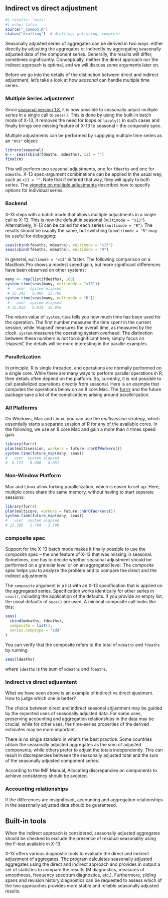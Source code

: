 ## Indirect vs direct adjustment {#sec-indirect-vs-direct-adjustment}

```r
#| results: "asis"
#| echo: false
source("_common.R")
status("drafting")  # drafting, polishing, complete
```

Seasonally adjusted series of aggregates can be derived in two ways: either directly by adjusting the aggregates or indirectly by aggregating seasonally adjusted data of the component series.
Generally, the results will differ, sometimes significantly.
Conceptually, neither the direct approach nor the indirect approach is optimal, and we will discuss some arguments later on.

Before we go into the details of the distinction between direct and indirect adjustment, let's take a look at how *seasonal* can handle multiple time series.

### Multiple Series adjustmtent

Since [seasonal version 1.8](https://cran.r-project.org/package=seasonal), it is now possible to seasonally adjust multiple series in a single call to `seas()`.
This is done by using the built-in batch mode of X-13.
It removes the need for loops or `lapply()` in such cases and finally brings one missing feature of X-13 to seasonal -- the *composite* spec.

Multiple adjustments can be performed by supplying multiple time series as an `"mts"` object:

```r
library(seasonal)
m <- seas(cbind(fdeaths, mdeaths), x11 = "")
final(m)
```

This will perform two seasonal adjustments, one for `fdeaths` and one for `mdeaths`.
X-13 spec-argument combinations can be applied in the usual way, such as `x11 = ""`.
Note that if entered that way, they will apply to both series.
The [vignette on multiple adjustments](https://cran.r-project.org/web/packages/seasonal/vignettes/multiple.html) describes how to specify options for individual series.

### Backend

X-13 ships with a batch mode that allows multiple adjustments in a single call to X-13.
This is now the default in seasonal (`multimode = "x13"`).
Alternatively, X-13 can be called for each series (`multimode = "R"`).
The results should be usually the same, but switching to `multimode = "R"` may be useful for debugging:

```r
seas(cbind(fdeaths, mdeaths), multimode = "x13")
seas(cbind(fdeaths, mdeaths), multimode = "R")
```

In general, `multimode = "x13"` is faster.
The following comparison on a MacBook Pro shows a modest speed gain, but more significant differences have been observed on other systems:

``` r
many <- rep(list(fdeaths), 100)
system.time(seas(many, multimode = "x13"))
 #   user  system elapsed
 # 13.342   0.406  13.766
system.time(seas(many, multimode = "R"))
 #   user  system elapsed
 # 15.819   0.814  16.958
```

The return value of `system.time` tells you how much time has been used for the operation.
The first number measures the time spent in the current session, while 'elapsed' measures the overall time, as measured by the clock.
`system` measures the operating system overhead.
The distinction between these numbers is not too significant here; simply focus on 'elapsed', the details will be more interesting in the parallel examples.

### Parallelization

In principle, R is single threaded, and operations are normally performed on a single core.
While there are many ways to perform parallel operations in R, their details often depend on the platform.
So, currently, it is not possible to call parallelized operations directly from seasonal.
Here is an example that computes the operations below on an 8 core Mac.
The [furrrr](https://furrr.futureverse.org) and the future package save a lot of the complications arising around parallelization.

### All Platforms

On Windows, Mac and Linux, you can use the *multisession* strategy, which essentially starts a separate session of R for any of the available cores.
In the following, we use an 8 core Mac and gain a more than 4 times speed gain.

``` r
library(furrr)
plan(multisession, workers = future::nbrOfWorkers())
system.time(future_map(many, seas))
#   user  system elapsed
#  0.171   0.008   4.081
```

### Non-Window Platform

Mac and Linux allow forking parallelization, which is easier to set up.
Here, multiple cores share the same memory, without having to start separate sessions:

``` r
library(furrr)
plan(multicore, workers = future::nbrOfWorkers())
system.time(future_map(many, seas))
#   user  system elapsed
# 23.389   1.704   3.508
```

### composite spec

Support for the X-13 batch mode makes it finally possible to use the *composite* spec -- the one feature of X-13 that was missing in seasonal.
Sometimes, one has to decide whether seasonal adjustment should be performed on a granular level or on an aggregated level.
The *composite* spec helps you to analyze the problem and to compare the direct and the indirect adjustments.

The `composite` argument is a list with an X-13 specification that is applied on the aggregated series.
Specification works identically for other series in `seas()`, including the application of the defaults.
If you provide an empty list, the usual defaults of `seas()` are used.
A minimal composite call looks like this:

```r
seas(
  cbind(mdeaths, fdeaths),
  composite = list(),
  series.comptype = "add"
)
```

You can verify that the composite refers to the total of `mdeaths` and `fdeaths` by running:

```r
seas(ldeaths)
```

where `ldeaths` is the sum of `mdeaths` and `fdeaths`.

### Indirect vs direct adjusmtent

What we have seen above is an example of indirect vs direct ajustment.
How to judge which one is better?

The choice between direct and indirect seasonal adjustment may be guided by the expected uses of seasonally adjusted data.
For some uses, preserving accounting and aggregation relationships in the data may be crucial, while for other uses, the time-series properties of the derived estimates may be more important.

There is no single standard in what's the best practice.
Some countries obtain the seasonally adjusted aggregates as the sum of adjusted components, while others prefer to adjust the totals independently.
This can result in discrepancies between the seasonally adjusted total and the sum of the seasonally adjusted component series.

According to the IMF Manual, Allocating discrepancies on components to achieve consistency should be avoided.

### Accounting relationships

If the differences are insignificant, accounting and aggregation relationships in the seasonally adjusted data should be guaranteed.

## Built-in tools

When the indirect approach is considered, seasonally adjusted aggregates should be checked to exclude the presence of residual seasonality using the F-test available in X-13.

X-13 offers various diagnostic tools to evaluate the direct and indirect adjustment of aggregates.
The program calculates seasonally adjusted aggregates using the direct and indirect approach and provides in output a set of statistics to compare the results (M diagnostics, measures of smoothness, frequency spectrum diagnostics, etc.).
Furthermore, sliding spans and revision history diagnostics can be requested to assess which of the two approaches provides more stable and reliable seasonally adjusted results.
